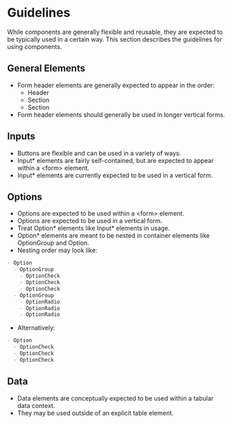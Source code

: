 
<Meta title="PCL/Guidelines" />

# Guidelines

While components are generally flexible and reusable, they are expected to be typically used in a certain way. This section describes the guidelines for using components.

## General Elements

- Form header elements are generally expected to appear in the order:
  - Header
  - Section
  - Section
- Form header elements should generally be used in longer vertical forms.

## Inputs

- Buttons are flexible and can be used in a variety of ways.
- Input\* elements are fairly self-contained, but are expected to appear within a \<form\> element.
- Input\* elements are currently expected to be used in a vertical form.

## Options

- Options are expected to be used within a \<form\> element.
- Options are expected to be used in a vertical form.
- Treat Option* elements like Input* elements in usage.
- Option\* elements are meant to be nested in container elements like OptionGroup and Option.
- Nesting order may look like:

```md
- Option
  - OptionGroup
    - OptionCheck
    - OptionCheck
    - OptionCheck
  - OptionGroup
    - OptionRadio
    - OptionRadio
    - OptionRadio
```

- Alternatively:

```md
- Option
  - OptionCheck
  - OptionCheck
  - OptionCheck
```

## Data

- Data elements are conceptually expected to be used within a tabular data context.
- They may be used outside of an explicit table element.
